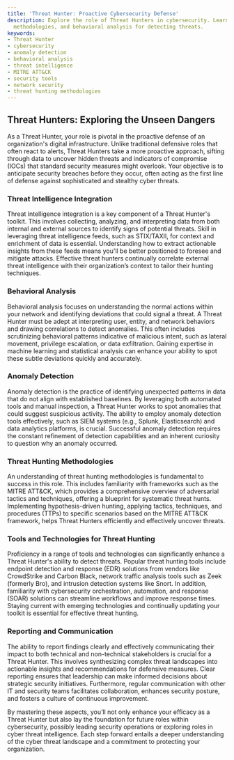 ```yaml
---
title: 'Threat Hunter: Proactive Cybersecurity Defense'
description: Explore the role of Threat Hunters in cybersecurity. Learn about tools,
  methodologies, and behavioral analysis for detecting threats.
keywords:
- Threat Hunter
- cybersecurity
- anomaly detection
- behavioral analysis
- threat intelligence
- MITRE ATT&CK
- security tools
- network security
- threat hunting methodologies
---
```


## Threat Hunters: Exploring the Unseen Dangers

As a Threat Hunter, your role is pivotal in the proactive defense of an organization's digital infrastructure. Unlike traditional defensive roles that often react to alerts, Threat Hunters take a more proactive approach, sifting through data to uncover hidden threats and indicators of compromise (IOCs) that standard security measures might overlook. Your objective is to anticipate security breaches before they occur, often acting as the first line of defense against sophisticated and stealthy cyber threats.

### Threat Intelligence Integration

Threat intelligence integration is a key component of a Threat Hunter's toolkit. This involves collecting, analyzing, and interpreting data from both internal and external sources to identify signs of potential threats. Skill in leveraging threat intelligence feeds, such as STIX/TAXII, for context and enrichment of data is essential. Understanding how to extract actionable insights from these feeds means you'll be better positioned to foresee and mitigate attacks. Effective threat hunters continually correlate external threat intelligence with their organization’s context to tailor their hunting techniques.

### Behavioral Analysis

Behavioral analysis focuses on understanding the normal actions within your network and identifying deviations that could signal a threat. A Threat Hunter must be adept at interpreting user, entity, and network behaviors and drawing correlations to detect anomalies. This often includes scrutinizing behavioral patterns indicative of malicious intent, such as lateral movement, privilege escalation, or data exfiltration. Gaining expertise in machine learning and statistical analysis can enhance your ability to spot these subtle deviations quickly and accurately.

### Anomaly Detection

Anomaly detection is the practice of identifying unexpected patterns in data that do not align with established baselines. By leveraging both automated tools and manual inspection, a Threat Hunter works to spot anomalies that could suggest suspicious activity. The ability to employ anomaly detection tools effectively, such as SIEM systems (e.g., Splunk, Elasticsearch) and data analytics platforms, is crucial. Successful anomaly detection requires the constant refinement of detection capabilities and an inherent curiosity to question why an anomaly occurred.

### Threat Hunting Methodologies

An understanding of threat hunting methodologies is fundamental to success in this role. This includes familiarity with frameworks such as the MITRE ATT&CK, which provides a comprehensive overview of adversarial tactics and techniques, offering a blueprint for systematic threat hunts. Implementing hypothesis-driven hunting, applying tactics, techniques, and procedures (TTPs) to specific scenarios based on the MITRE ATT&CK framework, helps Threat Hunters efficiently and effectively uncover threats.

### Tools and Technologies for Threat Hunting

Proficiency in a range of tools and technologies can significantly enhance a Threat Hunter's ability to detect threats. Popular threat hunting tools include endpoint detection and response (EDR) solutions from vendors like CrowdStrike and Carbon Black, network traffic analysis tools such as Zeek (formerly Bro), and intrusion detection systems like Snort. In addition, familiarity with cybersecurity orchestration, automation, and response (SOAR) solutions can streamline workflows and improve response times. Staying current with emerging technologies and continually updating your toolkit is essential for effective threat hunting.

### Reporting and Communication

The ability to report findings clearly and effectively communicating their impact to both technical and non-technical stakeholders is crucial for a Threat Hunter. This involves synthesizing complex threat landscapes into actionable insights and recommendations for defensive measures. Clear reporting ensures that leadership can make informed decisions about strategic security initiatives. Furthermore, regular communication with other IT and security teams facilitates collaboration, enhances security posture, and fosters a culture of continuous improvement.

By mastering these aspects, you’ll not only enhance your efficacy as a Threat Hunter but also lay the foundation for future roles within cybersecurity, possibly leading security operations or exploring roles in cyber threat intelligence. Each step forward entails a deeper understanding of the cyber threat landscape and a commitment to protecting your organization.